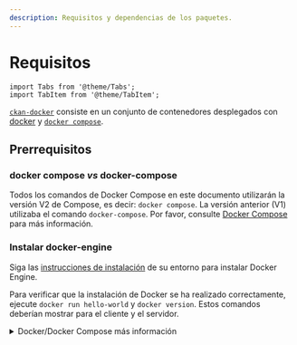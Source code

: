 ```yaml
---
description: Requisitos y dependencias de los paquetes.
---
```


# Requisitos

```mdx-code-block
import Tabs from '@theme/Tabs';
import TabItem from '@theme/TabItem';
```

[`ckan-docker`](https://github.com/mjanez/ckan-docker) consiste en un conjunto de contenedores desplegados con [docker](https://docs.docker.com/get-docker/) y [`docker compose`](https://docs.docker.com/compose/).

## Prerrequisitos
### docker compose *vs* docker-compose
Todos los comandos de Docker Compose en este documento utilizarán la versión V2 de Compose, es decir: `docker compose`. La versión anterior (V1) utilizaba el comando `docker-compose`. Por favor, consulte [Docker Compose](https://docs.docker.com/compose/compose-v2/) para
más información.

### Instalar docker-engine
Siga las [instrucciones de instalación](https://docs.docker.com/get-docker/) de su entorno para instalar Docker Engine.

Para verificar que la instalación de Docker se ha realizado correctamente, ejecute `docker run hello-world` y `docker version`. Estos comandos deberían mostrar para el cliente y el servidor.

<details>
  <summary>Docker/Docker Compose más información</summary>

  Más información sobre <a href="/ckan-docs/installation/docker/docker_basics" target="_blank" rel="noreferrer">Docker/Docker Compose</a> comandos básicos.

</details>

